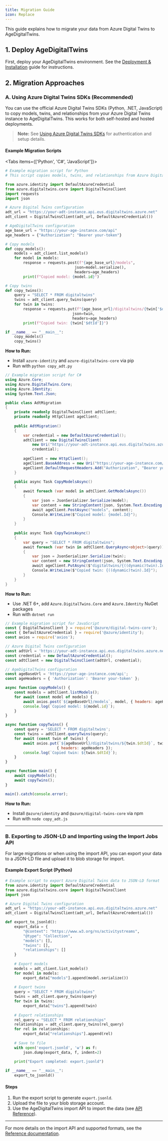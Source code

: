 ```yaml
---
title: Migration Guide
icon: Replace
---
```


This guide explains how to migrate your data from Azure Digital Twins to AgeDigitalTwins.

## 1. Deploy AgeDigitalTwins

First, deploy your AgeDigitalTwins environment. See the [Deployment & Installation](/deployment-installation/self-host) guide for instructions.

## 2. Migration Approaches

### A. Using Azure Digital Twins SDKs (Recommended)

You can use the official Azure Digital Twins SDKs (Python, .NET, JavaScript) to copy models, twins, and relationships from your Azure Digital Twins instance to AgeDigitalTwins. This works for both self-hosted and hosted deployments.

> **Note:** See [Using Azure Digital Twins SDKs](/how-to-guides/using-azure-digital-twins-sdks) for authentication and setup details.

#### Example Migration Scripts

<Tabs items={['Python', 'C#', 'JavaScript']}>
<Tab value="Python">

```python title="copy_adt.py"
# Example migration script for Python
# This script copies models, twins, and relationships from Azure Digital Twins to AgeDigitalTwins

from azure.identity import DefaultAzureCredential
from azure.digitaltwins.core import DigitalTwinsClient
import requests
import json

# Azure Digital Twins configuration
adt_url = "https://your-adt-instance.api.eus.digitaltwins.azure.net"
adt_client = DigitalTwinsClient(adt_url, DefaultAzureCredential())

# AgeDigitalTwins configuration
age_base_url = "https://your-age-instance.com/api"
age_headers = {"Authorization": "Bearer your-token"}

# Copy models
def copy_models():
    models = adt_client.list_models()
    for model in models:
        response = requests.post(f"{age_base_url}/models", 
                               json=model.serialize(), 
                               headers=age_headers)
        print(f"Copied model: {model.id}")

# Copy twins
def copy_twins():
    query = "SELECT * FROM digitaltwins"
    twins = adt_client.query_twins(query)
    for twin in twins:
        response = requests.put(f"{age_base_url}/digitaltwins/{twin['$dtId']}", 
                              json=twin, 
                              headers=age_headers)
        print(f"Copied twin: {twin['$dtId']}")

if __name__ == "__main__":
    copy_models()
    copy_twins()
```

**How to Run:**
- Install `azure-identity` and `azure-digitaltwins-core` via pip
- Run with `python copy_adt.py`

</Tab>
<Tab value="C#">

```csharp title="copy_adt.cs"
// Example migration script for C#
using Azure.Core;
using Azure.DigitalTwins.Core;
using Azure.Identity;
using System.Text.Json;

public class AdtMigration
{
    private readonly DigitalTwinsClient adtClient;
    private readonly HttpClient ageClient;
    
    public AdtMigration()
    {
        var credential = new DefaultAzureCredential();
        adtClient = new DigitalTwinsClient(
            new Uri("https://your-adt-instance.api.eus.digitaltwins.azure.net"), 
            credential);
            
        ageClient = new HttpClient();
        ageClient.BaseAddress = new Uri("https://your-age-instance.com/api/");
        ageClient.DefaultRequestHeaders.Add("Authorization", "Bearer your-token");
    }
    
    public async Task CopyModelsAsync()
    {
        await foreach (var model in adtClient.GetModelsAsync())
        {
            var json = JsonSerializer.Serialize(model);
            var content = new StringContent(json, System.Text.Encoding.UTF8, "application/json");
            await ageClient.PostAsync("models", content);
            Console.WriteLine($"Copied model: {model.Id}");
        }
    }
    
    public async Task CopyTwinsAsync()
    {
        var query = "SELECT * FROM digitaltwins";
        await foreach (var twin in adtClient.QueryAsync<object>(query))
        {
            var json = JsonSerializer.Serialize(twin);
            var content = new StringContent(json, System.Text.Encoding.UTF8, "application/json");
            await ageClient.PutAsync($"digitaltwins/{((dynamic)twin).Id}", content);
            Console.WriteLine($"Copied twin: {((dynamic)twin).Id}");
        }
    }
}
```

**How to Run:**
- Use .NET 6+, add `Azure.DigitalTwins.Core` and `Azure.Identity` NuGet packages
- Run with `dotnet run`

</Tab>
<Tab value="JavaScript">

```javascript title="copy_adt.js"
// Example migration script for JavaScript
const { DigitalTwinsClient } = require('@azure/digital-twins-core');
const { DefaultAzureCredential } = require('@azure/identity');
const axios = require('axios');

// Azure Digital Twins configuration
const adtUrl = 'https://your-adt-instance.api.eus.digitaltwins.azure.net';
const credential = new DefaultAzureCredential();
const adtClient = new DigitalTwinsClient(adtUrl, credential);

// AgeDigitalTwins configuration
const ageBaseUrl = 'https://your-age-instance.com/api';
const ageHeaders = { 'Authorization': 'Bearer your-token' };

async function copyModels() {
    const models = adtClient.listModels();
    for await (const model of models) {
        await axios.post(`${ageBaseUrl}/models`, model, { headers: ageHeaders });
        console.log(`Copied model: ${model.id}`);
    }
}

async function copyTwins() {
    const query = 'SELECT * FROM digitaltwins';
    const twins = adtClient.queryTwins(query);
    for await (const twin of twins) {
        await axios.put(`${ageBaseUrl}/digitaltwins/${twin.$dtId}`, twin, 
                       { headers: ageHeaders });
        console.log(`Copied twin: ${twin.$dtId}`);
    }
}

async function main() {
    await copyModels();
    await copyTwins();
}

main().catch(console.error);
```

**How to Run:**
- Install `@azure/identity` and `@azure/digital-twins-core` via npm
- Run with `node copy_adt.js`

</Tab>
</Tabs>

---

### B. Exporting to JSON-LD and Importing using the Import Jobs API

For large migrations or when using the import API, you can export your data to a JSON-LD file and upload it to blob storage for import.

#### Example Export Script (Python)

```python title="export_to_jsonld.py"
# Example script to export Azure Digital Twins data to JSON-LD format
from azure.identity import DefaultAzureCredential
from azure.digitaltwins.core import DigitalTwinsClient
import json

# Azure Digital Twins configuration
adt_url = "https://your-adt-instance.api.eus.digitaltwins.azure.net"
adt_client = DigitalTwinsClient(adt_url, DefaultAzureCredential())

def export_to_jsonld():
    export_data = {
        "@context": "https://www.w3.org/ns/activitystreams",
        "@type": "Collection",
        "models": [],
        "twins": [],
        "relationships": []
    }
    
    # Export models
    models = adt_client.list_models()
    for model in models:
        export_data["models"].append(model.serialize())
    
    # Export twins
    query = "SELECT * FROM digitaltwins"
    twins = adt_client.query_twins(query)
    for twin in twins:
        export_data["twins"].append(twin)
    
    # Export relationships
    rel_query = "SELECT * FROM relationships"
    relationships = adt_client.query_twins(rel_query)
    for rel in relationships:
        export_data["relationships"].append(rel)
    
    # Save to file
    with open('export.jsonld', 'w') as f:
        json.dump(export_data, f, indent=2)
    
    print("Export completed: export.jsonld")

if __name__ == "__main__":
    export_to_jsonld()
```

#### Steps
1. Run the export script to generate `export.jsonld`.
2. Upload the file to your blob storage account.
3. Use the AgeDigitalTwins import API to import the data (see [API Reference](/reference/api-reference)).

---

For more details on the import API and supported formats, see the [Reference documentation](/reference/api-reference).
